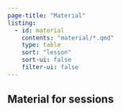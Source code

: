 ```yaml
---
page-title: "Material"
listing:
  - id: material
    contents: "material/*.qmd"
    type: table
    sort: "lesson"
    sort-ui: false
    filter-ui: false
---
```


## Material for sessions

:::{#material}
:::

